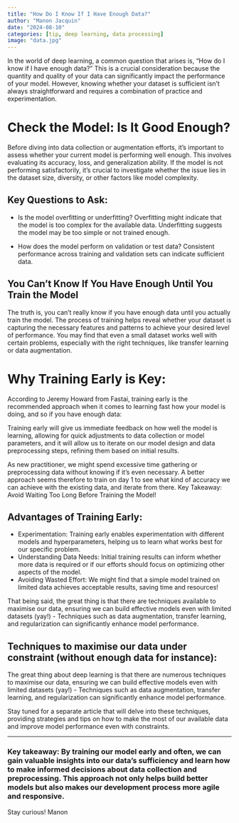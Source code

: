 ```yaml
---
title: "How Do I Know If I Have Enough Data?"
author: "Manon Jacquin"
date: "2024-08-10"
categories: [tip, deep learning, data processing]
image: "data.jpg"
---
```



In the world of deep learning, a common question that arises is, "How do I know if I have enough data?" This is a crucial consideration because the quantity and quality of your data can significantly impact the performance of your model. However, knowing whether your dataset is sufficient isn't always straightforward and requires a combination of practice and experimentation.

# Check the Model: Is It Good Enough?
Before diving into data collection or augmentation efforts, it's important to assess whether your current model is performing well enough. This involves evaluating its accuracy, loss, and generalization ability. If the model is not performing satisfactorily, it's crucial to investigate whether the issue lies in the dataset size, diversity, or other factors like model complexity.

## Key Questions to Ask:
- Is the model overfitting or underfitting?
Overfitting might indicate that the model is too complex for the available data.
Underfitting suggests the model may be too simple or not trained enough.

- How does the model perform on validation or test data?
Consistent performance across training and validation sets can indicate sufficient data.

## You Can't Know If You Have Enough Until You Train the Model
The truth is, you can't really know if you have enough data until you actually train the model.
The process of training helps reveal whether your dataset is capturing the necessary features and patterns to achieve your desired level of performance.
You may find that even a small dataset works well with certain problems, especially with the right techniques, like transfer learning or data augmentation.

# Why Training Early is Key:
According to Jeremy Howard from Fastai, training early is the recommended approach when it comes to learning fast how your model is doing, and so if you have enough data:

Training early will give us immediate feedback on how well the model is learning, allowing for quick adjustments to data collection or model parameters, and it will allow us to iterate on our model design and data preprocessing steps, refining them based on initial results.

As new practitioner, we might spend excessive time gathering or preprocessing data without knowing if it's even necessary. A better approach seems therefore to train on day 1 to see what kind of accuracy we can achieve with the existing data, and iterate from there.
Key Takeaway: Avoid Waiting Too Long Before Training the Model!

## Advantages of Training Early:
- Experimentation: Training early enables experimentation with different models and hyperparameters, helping us to learn what works best for our specific problem.
- Understanding Data Needs: Initial training results can inform whether more data is required or if our efforts should focus on optimizing other aspects of the model.
- Avoiding Wasted Effort: We might find that a simple model trained on limited data achieves acceptable results, saving time and resources!

That being said, the great thing is that there are techniques available to maximise our data, ensuring we can build effective models even with limited datasets (yay!) - Techniques such as data augmentation, transfer learning, and regularization can significantly enhance model performance.

## Techniques to maximise our data under constraint (without enough data for instance):
The great thing about deep learning is that there are numerous techniques to maximise our data, ensuring we can build effective models even with limited datasets (yay!) - Techniques such as data augmentation, transfer learning, and regularization can significantly enhance model performance.

Stay tuned for a separate article that will delve into these techniques, providing strategies and tips on how to make the most of our available data and improve model performance even with constraints.

----------------------------------------

### Key takeaway: By training our model early and often, we can gain valuable insights into our data's sufficiency and learn how to make informed decisions about data collection and preprocessing. This approach not only helps build better models but also makes our development process more agile and responsive.

Stay curious!
Manon